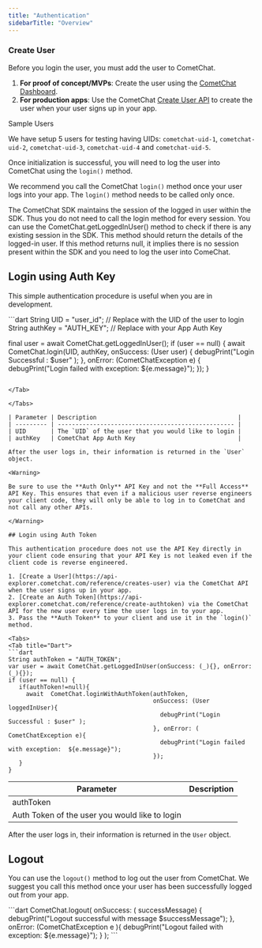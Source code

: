 ```yaml
---
title: "Authentication"
sidebarTitle: "Overview"
---
```




### Create User

Before you login the user, you must add the user to CometChat.

1. **For proof of concept/MVPs**: Create the user using the [CometChat Dashboard](https://app.cometchat.com/).
2. **For production apps**: Use the CometChat [Create User API](https://api-explorer.cometchat.com/reference/creates-user) to create the user when your user signs up in your app.

<Note>
Sample Users

We have setup 5 users for testing having UIDs: `cometchat-uid-1`, `cometchat-uid-2`, `cometchat-uid-3`, `cometchat-uid-4` and `cometchat-uid-5`.

</Note>

Once initialization is successful, you will need to log the user into CometChat using the `login()` method.

We recommend you call the CometChat `login()` method once your user logs into your app. The `login()` method needs to be called only once.

<Warning>

The CometChat SDK maintains the session of the logged in user within the SDK. Thus you do not need to call the login method for every session. You can use the CometChat.getLoggedInUser() method to check if there is any existing session in the SDK. This method should return the details of the logged-in user. If this method returns null, it implies there is no session present within the SDK and you need to log the user into ComeChat.

</Warning>

## Login using Auth Key

This simple authentication procedure is useful when you are in development.

<Tabs>
<Tab title="Dart">
```dart
String UID = "user_id"; // Replace with the UID of the user to login
String authKey = "AUTH_KEY"; // Replace with your App Auth Key

final user = await CometChat.getLoggedInUser();
if (user == null) {
  await CometChat.login(UID, authKey,
		onSuccess: (User user) {
			debugPrint("Login Successful : $user" );
		}, onError: (CometChatException e) {
			debugPrint("Login failed with exception:  ${e.message}");
		});
}
```

</Tab>

</Tabs>

| Parameter | Description                                        |
| --------- | -------------------------------------------------- |
| UID       | The `UID` of the user that you would like to login |
| authKey   | CometChat App Auth Key                             |

After the user logs in, their information is returned in the `User` object.

<Warning>

Be sure to use the **Auth Only** API Key and not the **Full Access** API Key. This ensures that even if a malicious user reverse engineers your client code, they will only be able to log in to CometChat and not call any other APIs.

</Warning>

## Login using Auth Token

This authentication procedure does not use the API Key directly in your client code ensuring that your API Key is not leaked even if the client code is reverse engineered.

1. [Create a User](https://api-explorer.cometchat.com/reference/creates-user) via the CometChat API when the user signs up in your app.
2. [Create an Auth Token](https://api-explorer.cometchat.com/reference/create-authtoken) via the CometChat API for the new user every time the user logs in to your app.
3. Pass the **Auth Token** to your client and use it in the `login()` method.

<Tabs>
<Tab title="Dart">
```dart
String authToken = "AUTH_TOKEN";
var user = await CometChat.getLoggedInUser(onSuccess: (_){}, onError: (_){});
if (user == null) {
   if(authToken!=null){
     await  CometChat.loginWithAuthToken(authToken,
                                         onSuccess: (User loggedInUser){
                                           debugPrint("Login Successful : $user" );
                                         }, onError: ( CometChatException e){
                                           debugPrint("Login failed with exception:  ${e.message}");
                                         });
   }
}
```

</Tab>

</Tabs>

| Parameter                                      | Description |
| ---------------------------------------------- | ----------- |
| authToken                                      |             |
| Auth Token of the user you would like to login |             |

After the user logs in, their information is returned in the `User` object.

## Logout

You can use the `logout()` method to log out the user from CometChat. We suggest you call this method once your user has been successfully logged out from your app.

<Tabs>
<Tab title="Dart">
```dart
CometChat.logout( onSuccess: ( successMessage) {
      debugPrint("Logout successful with message $successMessage");
    }, onError: (CometChatException e ){
      debugPrint("Logout failed with exception:  ${e.message}");
        }
    );
```

</Tab>

</Tabs>
